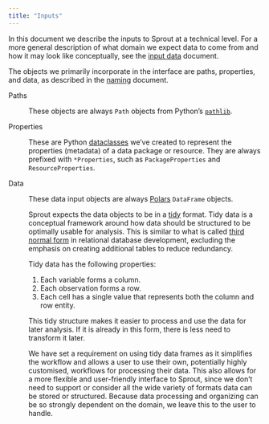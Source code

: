 ```yaml
---
title: "Inputs"
---
```


::: {#inputs}
:::

In this document we describe the inputs to Sprout at a technical level.
For a more general description of what domain we expect data to come
from and how it may look like conceptually, see the [input
data](/docs/design/architecture/input-data.qmd#input-data) document.

The objects we primarily incorporate in the interface are paths,
properties, and data, as described in the
[naming](/docs/design/architecture/naming.qmd#naming) document.

Paths

:   These objects are always `Path` objects from Python's
    [`pathlib`](https://docs.python.org/3/library/pathlib.html).

Properties

:   These are Python
    [dataclasses](https://docs.python.org/3/library/dataclasses.html)
    we've created to represent the properties (metadata) of a data
    package or resource. They are always prefixed with `*Properties`,
    such as `PackageProperties` and `ResourceProperties`.

Data

:   These data input objects are always
    [Polars](https://decisions.seedcase-project.org/why-polars-for-data-cleaning/)
    `DataFrame` objects.

:   Sprout expects the data objects to be in a
    [tidy](https://vita.had.co.nz/papers/tidy-data.html) format.
    Tidy data is a conceptual framework around how data
    should be structured to be optimally usable for analysis. This is
    similar to what is called [third normal
    form](https://en.wikipedia.org/wiki/Third_normal_form) in relational
    database development, excluding the emphasis on creating additional
    tables to reduce redundancy.

:   Tidy data has the following properties:

    1.  Each variable forms a column.
    2.  Each observation forms a row.
    3.  Each cell has a single value that represents both the column and
        row entity.

    This tidy structure makes it easier to process and use the data for later
    analysis. If it is already in this form, there is less need to
    transform it later.

:   We have set a requirement on using tidy data frames as it simplifies
    the workflow and allows a user to use their own, potentially highly
    customised, workflows for processing their data. This also allows for a more flexible and user-friendly
    interface to Sprout, since we don't need to support or consider all
    the wide variety of formats data can be stored or structured.
    Because data processing and organizing can be so strongly dependent
    on the domain, we leave this to the user to handle.
